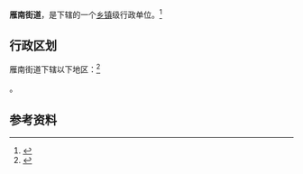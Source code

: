 {{中国乡级行政区|62/01/02/003/000}}

'''雁南街道'''，是{{PRC admin/fullname|62/01/02/003/000|3}}下辖的一个[[乡镇|乡镇]]级行政单位。<ref>{{PRC admin/ref sgc|{{PRC admin/parent|62/01/02/003/000}}}}</ref>

== 行政区划 ==

雁南街道下辖以下地区：<ref>{{PRC admin/ref sgc|62/01/02/003/000}}</ref>

{{PRC admin/children|62/01/02/003/000}}。

== 参考资料 ==

{{reflist}}

{{行政区划小作品}}
{{PRC admin/navcat|62/01/02/003/000}}